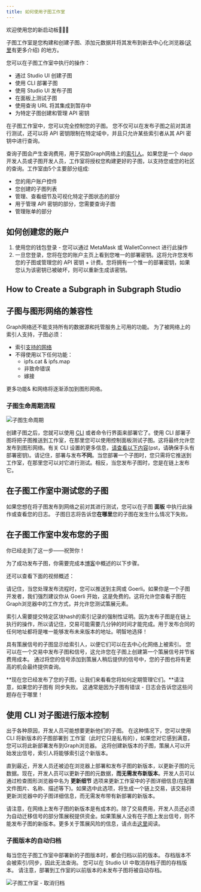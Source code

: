 ```yaml
---
title: 如何使用子图工作室
---
```


欢迎使用您的新启动板👩🏽‍🚀

子图工作室是您构建和创建子图、添加元数据并将其发布到新去中心化浏览器([这里](/network/explorer)有更多介绍) 的地方。

您可以在子图工作室中执行的操作：

- 通过 Studio UI 创建子图
- 使用 CLI 部署子图
- 使用 Studio UI 发布子图
- 在面板上测试子图
- 使用查询 URL 将其集成到暂存中
- 为特定子图创建和管理 API 密钥

在子图工作室中，您可以完全控制您的子图。 您不仅可以在发布子图之前对其进行测试，还可以将 API 密钥限制在特定域中，并且只允许某些索引者从其 API 密钥中进行查询。

查询子图会产生查询费用，用于奖励Graph网络上的[索引人](/network/indexing)。如果您是一个 dapp 开发人员或子图开发人员，工作室将授权您构建更好的子图，以支持您或您的社区的查询。工作室由5个主要部分组成:

- 您的用户账户控件
- 您创建的子图列表
- 管理、查看细节及可视化特定子图状态的部分
- 用于管理 API 密钥的部分，您需要查询子图
- 管理账单的部分

## 如何创建您的账户

1. 使用您的钱包登录 - 您可以通过 MetaMask 或 WalletConnect 进行此操作
1. 一旦您登录，您将在您的账户主页上看到您唯一的部署密钥。这将允许您发布您的子图或管理您的 API 密钥 + 计费。您将拥有一个惟一的部署密钥，如果您认为该密钥已被破坏，则可以重新生成该密钥。

## How to Create a Subgraph in Subgraph Studio

<VideoEmbed youtube="nGIFuC69bSA" />

## 子图与图形网络的兼容性

Graph网络还不能支持所有的数据源和托管服务上可用的功能。 为了被网络上的索引人支持，子图必须：

- 索引[支持的网络](/developing/supported-networks)
- 不得使用以下任何功能：
  - ipfs.cat & ipfs.map
  - 非致命错误
  - 嫁接

更多功能& 和网络将逐渐添加到图形网络。

### 子图生命周期流程

![子图生命周期](/img/subgraph-lifecycle.png)

创建子图之后，您就可以使用 [CLI](https://github.com/graphprotocol/graph-cli) 或者命令行界面来部署它了。使用 CLI 部署子图将把子图推送到工作室，在那里您可以使用控制面板测试子图。这将最终允许您发布到图形网络。有关 CLI 设置的更多信息，[请查看以下内容](/developing/defining-a-subgraph#install-the-graph-cli)(pst，请确保手头有部署密钥)。请记住，部署与发布**不同**。当您部署一个子图时，您只需将它推送到工作室，在那里您可以对它进行测试。相反，当您发布子图时，您是在链上发布它。

## 在子图工作室中测试您的子图

如果您想在将子图发布到网络之前对其进行测试，您可以在子图 **面板** 中执行此操作或查看您的日志。 子图日志将告诉您**在哪里**您的子图在发生什么情况下失败。

## 在子图工作室中发布您的子图

你已经走到了这一步——祝贺你！

为了成功发布子图，你需要完成本[博客](https://thegraph.com/blog/building-with-subgraph-studio)中概述的以下步骤。

还可以查看下面的视频概述：

<VideoEmbed youtube="satdwdbvzAQ" />

请记住，当您处理发布流程时，您可以推送到主网或 Goerli。如果你是一个子图开发者，我们强烈建议你从 Goerli 开始，这是免费的。这将允许您查看子图在 Graph浏览器中的工作方式，并允许您测试策展元素。

索引人需要提交特定区块hash的索引记录的强制性证明。因为发布子图是在链上执行的操作，所以请记住，交易可能需要几分钟的时间才能完成。用于发布合同的任何地址都将是唯一能够发布未来版本的地址。明智地选择！

具有策展信号的子图显示给索引人，以便它们可以在去中心化网络上被索引。 您可以在一个交易中发布子图和信号，这允许您在子图上创建第一个策展信号并节省费用成本。 通过将您的信号添加到策展人稍后提供的信号中，您的子图也将有更高的机会最终提供查询。

**现在您已经发布了您的子图，让我们来看看您将如何定期管理它们。**请注意，如果您的子图有 同步失败。 这通常是因为子图有错误 - 日志会告诉您这些问题存在于哪里！

## 使用 CLI 对子图进行版本控制

出于各种原因，开发人员可能想要更新他们的子图。 在这种情况下，您可以使用 CLI 将新版本的子图部署到 工作室（此时它只是私有的），如果您对它感到满意，您可以将此新部署发布到Graph浏览器。 这将创建新版本的子图，策展人可以开始发出信号，索引人将能够索引这个新版本。

直到最近，开发人员还被迫在浏览器上部署和发布子图的新版本，以更新子图的元数据。现在，开发人员可以更新子图的元数据，**而无需发布新版本**。开发人员可以通过检查图形浏览器中名为 **更新细节** 选项来更新工作室中的子图详细信息(在配置文件图片、名称、描述等下)。如果选中此选项，将生成一个链上交易，该交易将更新浏览器中的子图详细信息，而无需发布带有新部署的新版本。

请注意，在网络上发布子图的新版本是有成本的。除了交易费用，开发人员还必须为自动迁移信号的部分策展税提供资金。如果策展人没有在子图上发出信号，则不能发布子图的新版本。更多关于策展风险的信息，请点击[这里](/network/curating)阅读。

### 子图版本的自动归档

每当您在子图工作室中部署新的子图版本时，都会归档以前的版本。 存档版本不会被索引/同步，因此无法查询。 您可以在 Studio UI 中取消存档子图的存档版本。 请注意，部署到工作室的以前版本的未发布子图将被自动存档。

![子图工作室 - 取消归档](/img/Unarchive.png)
